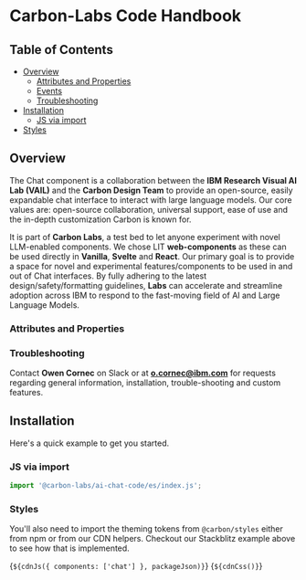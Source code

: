 
<Meta of={CodeElementStories} />

# Carbon-Labs Code Handbook

## Table of Contents

- [Overview](#overview)
  - [Attributes and Properties](#attributes-and-properties)
  - [Events](#events)
  - [Troubleshooting](#troubleshooting)
- [Installation](#installation)
  - [JS via import](#js-via-import)
- [Styles](#styles)

## Overview 
<a id="overview"></a>

The Chat component is a collaboration between the **IBM Research Visual AI Lab (VAIL)** and the **Carbon Design Team** to provide an open-source, easily expandable chat interface to interact with large language models. Our core values are: open-source collaboration, universal support, ease of use and the in-depth customization Carbon is known for.

It is part of **Carbon Labs**, a test bed to let anyone experiment with novel LLM-enabled components. We chose LIT **web-components** as these can be used directly in **Vanilla**, **Svelte** and **React**. Our primary goal is to provide a space for novel and experimental features/components to be used in and out of Chat interfaces. By fully adhering to the latest design/safety/formatting guidelines, **Labs** can accelerate and streamline adoption across IBM to respond to the fast-moving field of AI and Large Language Models.

### Attributes and Properties 
<a id="attributes-and-properties"></a>
<ArgTypes of="clabs-chat-code"/>

### Troubleshooting 
<a id="troubleshooting"></a> 

Contact **Owen Cornec** on Slack or at **o.cornec@ibm.com** for requests regarding general information, installation, trouble-shooting and custom features.


## Installation 
<a id="installation"></a>

Here's a quick example to get you started.

### JS via import 
<a id="js-via-import"></a>

```javascript
import '@carbon-labs/ai-chat-code/es/index.js';
```

### Styles

You'll also need to import the theming tokens from `@carbon/styles` either from
npm or from our CDN helpers. Checkout our Stackblitz example above to see how
that is implemented.

<Markdown>{`${cdnJs({ components: ['chat'] }, packageJson)}`}</Markdown>
<Markdown>{`${cdnCss()}`}</Markdown>
